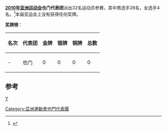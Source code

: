 {{Infobox Country Asian Games
|NOC=YEM
|year=2010
|competitors= 
|sports=
|flagbearer=
|gold=
|silver=
|bronze=
|total=
|rank=
}}

'''[[2010年亚洲运动会|2010年亚洲运动会]]也门代表团'''派出32名运动员参赛，其中男选手28名，女选手4名。<ref>{{Cite web |url=http://www.gz2010.cn/info/CHN_CHN/ZZ/ZZS102A_@@@@@@@@@@@@@@@@@CHN_NOC=YEM.html |title=第16届亚洲运动会官方网站-也门参赛项目 |accessdate=2010-11-27 |archive-date=2019-02-14 |archive-url=https://web.archive.org/web/20190214054347/http://www.gz2010.cn/info/CHN_CHN/ZZ/ZZS102A_@@@@@@@@@@@@@@@@@CHN_NOC=YEM.html |dead-url=no }}</ref>本届亚运会上没有获得任何奖牌。

'''奖牌榜'''：
{| class="wikitable"
|-
! 名次 !! 代表团 !! 金牌 !! 银牌 !! 铜牌 !! 总数
|-
| - || 也门 || 0 || 0 || 0 || 0
|}

==参考==
<references/>

{{2010年亚洲运动会代表团}}

[[分类:2010年亚洲运动会代表团|Y]]
[[Category:亞洲運動會也門代表團|Category:亞洲運動會也門代表團]]